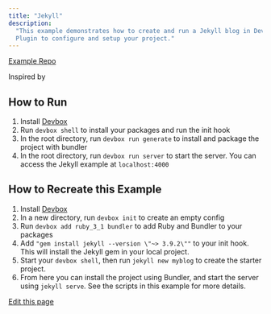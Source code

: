 ```yaml
---
title: "Jekyll"
description:
  "This example demonstrates how to create and run a Jekyll blog in Devbox. It makes use of the Ruby
  Plugin to configure and setup your project."
---
```


[Example Repo](https://github.com/jetify-com/devbox/tree/main/examples/stacks/jekyll)

Inspired by[](https://litchipi.github.io/nix/2023/01/12/build-jekyll-blog-with-nix.html)

## How to Run[​](#how-to-run "Direct link to How to Run")

1. Install [Devbox](https://www.jetify.com/docs/devbox/installing_devbox/)
2. Run `devbox shell` to install your packages and run the init hook
3. In the root directory, run `devbox run generate` to install and package the project with bundler
4. In the root directory, run `devbox run server` to start the server. You can access the Jekyll
   example at `localhost:4000`

## How to Recreate this Example[​](#how-to-recreate-this-example "Direct link to How to Recreate this Example")

1. Install [Devbox](https://www.jetify.com/docs/devbox/installing_devbox/)
2. In a new directory, run `devbox init` to create an empty config
3. Run `devbox add ruby_3_1 bundler` to add Ruby and Bundler to your packages
4. Add `"gem install jekyll --version \"~> 3.9.2\""` to your init hook. This will install the Jekyll
   gem in your local project.
5. Start your `devbox shell`, then run `jekyll new myblog` to create the starter project.
6. From here you can install the project using Bundler, and start the server using `jekyll serve`.
   See the scripts in this example for more details.

[Edit this page](https://github.com/jetify-com/devbox/tree/main/docs/app/docs/devbox_examples/stacks/jekyll.md)
